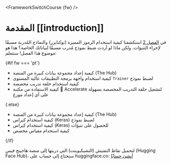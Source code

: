 <FrameworkSwitchCourse {fw} />

# المقدمة [[introduction]]

<CourseFloatingBanner
    chapter={3}
    classNames="absolute z-10 right-0 top-0"
/>

في [الفصل 2](/course/chapter2) استكشفنا كيفية استخدام الرموز المميزة (توكنايزر) والنماذج المُدربة مسبقًا لإجراء التنبؤات. ولكن ماذا لو أردت ضبط نموذج مُدرب مسبقًا لبياناتك الخاصة؟ هذا هو موضوع هذا الفصل! ستتعلم:

{#if fw === 'pt'}
* كيفية إعداد مجموعة بيانات كبيرة من المنصة (The Hub)
* كيفية استخدام واجهة برمجة التطبيقات عالية المستوى `Trainer` لضبط نموذج
* كيفية استخدام حلقة تدريب مخصصة
* كيفية الاستفادة من مكتبة 🤗 Accelerate لتشغيل حلقة التدريب المخصصة بسهولة على أي إعداد موزع

{:else}
* كيفية إعداد مجموعة بيانات كبيرة من المنصة (The Hub)
* كيفية استخدام كيراس (Keras) لضبط نموذج
* كيفية استخدام كيراس (Keras) للحصول على تنبؤات
* كيفية استخدام مقياس مخصص

{/if}

لتحميل نقاط التفتيش (التشيكبوينت) التي دربتها إلى منصة هاجينج فيس (Hugging Face Hub)، ستحتاج إلى حساب على huggingface.co: [أنشئ حسابًا](https://huggingface.co/join)